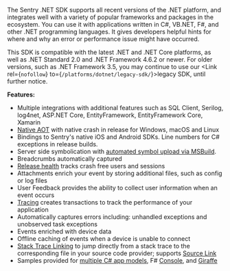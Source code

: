 The Sentry .NET SDK supports all recent versions of the .NET platform, and integrates well with a variety of popular frameworks and packages in the ecosystem. You can use it with applications written in C#, VB.NET, F#, and other .NET programming languages. It gives developers helpful hints for where and why an error or performance issue might have occurred.

This <PlatformLink to="/compatibility/">SDK is compatible</PlatformLink> with the latest .NET and .NET Core platforms, as well as .NET Standard 2.0 and .NET Framework 4.6.2 or newer. For older versions, such as .NET Framework 3.5, you may continue to use our <Link rel={`nofollow`} to={`/platforms/dotnet/legacy-sdk/`}>legacy SDK</Link>, until further notice.

**Features:**

- Multiple integrations with additional features such as <PlatformLink to="/tracing/instrumentation/automatic-instrumentation/#sqlclient-integration">SQL Client</PlatformLink>, Serilog, log4net, ASP.NET Core, EntityFramework, <PlatformLink to="/tracing/instrumentation/automatic-instrumentation/#entity-framework-core-integration">EntityFramework Core</PlatformLink>, Xamarin
- [Native AOT](https://sentry.engineering/blog/should-you-could-you-aot) with native crash in release for Windows, macOS and Linux
- Bindings to Sentry's native iOS and Android SDKs. Line numbers for C# exceptions in release builds.
- Server side symbolication with [automated symbol upload via MSBuild](https://docs.sentry.io/platforms/dotnet/configuration/msbuild/).
- <PlatformLink to="/enriching-events/breadcrumbs/#automatic-breadcrumbs">Breadcrumbs automatically</PlatformLink> captured
- [Release health](/product/releases/health/) tracks crash free users and sessions
- <PlatformLink to="/enriching-events/attachments/">Attachments</PlatformLink> enrich
  your event by storing additional files, such as config or log files
- <PlatformLink to="/user-feedback/">User Feedback</PlatformLink> provides the ability
  to collect user information when an event occurs
- [Tracing](/product/insights/overview/) creates transactions to track the performance of your application
- Automatically captures errors including: unhandled exceptions and unobserved task exceptions
- Events <PlatformLink to="/enriching-events/context/">enriched</PlatformLink> with device data
- Offline caching of events when a device is unable to connect
- [Stack Trace Linking](/organization/integrations/integration-platform/ui-components/stacktrace-link/) to jump directly from a stack trace to the corresponding file in your source code provider; supports [Source Link](https://learn.microsoft.com/en-us/dotnet/standard/library-guidance/sourcelink)
- Samples provided for [multiple C# app models](https://github.com/getsentry/sentry-dotnet/tree/main/samples),
  F# [Console](https://github.com/sentry-demos/fsharp), and [Giraffe](https://github.com/sentry-demos/giraffe)
